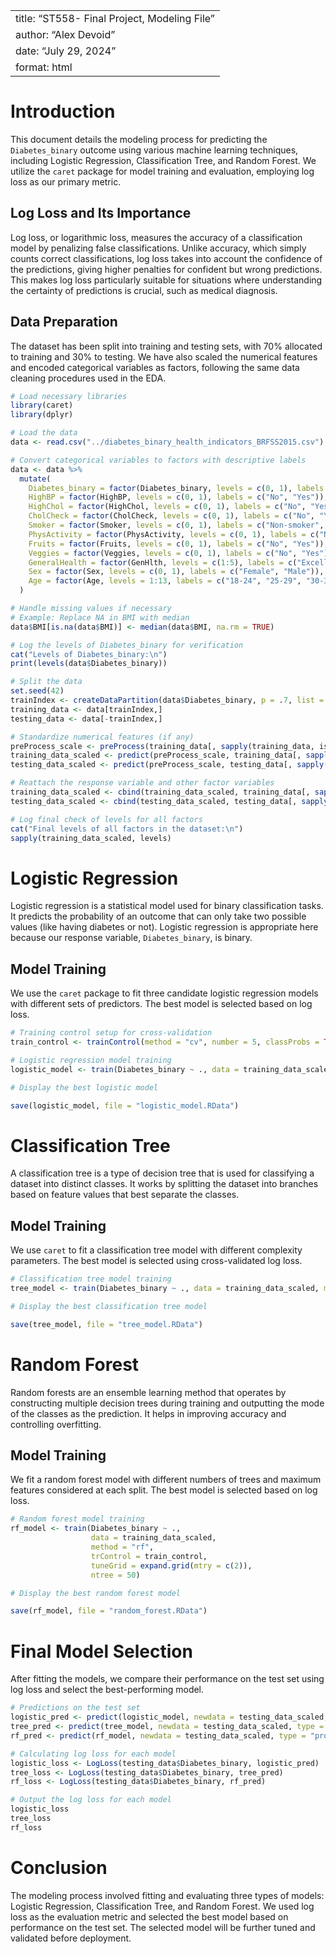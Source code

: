 
---
title: "ST558- Final Project, Modeling File"
author: "Alex Devoid"
date: "July 29, 2024"
format: html
---


# Introduction

This document details the modeling process for predicting the `Diabetes_binary` outcome using various machine learning techniques, including Logistic Regression, Classification Tree, and Random Forest. We utilize the `caret` package for model training and evaluation, employing log loss as our primary metric.


## Log Loss and Its Importance

Log loss, or logarithmic loss, measures the accuracy of a classification model by penalizing false classifications. Unlike accuracy, which simply counts correct classifications, log loss takes into account the confidence of the predictions, giving higher penalties for confident but wrong predictions. This makes log loss particularly suitable for situations where understanding the certainty of predictions is crucial, such as medical diagnosis.

## Data Preparation

The dataset has been split into training and testing sets, with 70% allocated to training and 30% to testing. We have also scaled the numerical features and encoded categorical variables as factors, following the same data cleaning procedures used in the EDA.

```r
# Load necessary libraries
library(caret)
library(dplyr)

# Load the data
data <- read.csv("../diabetes_binary_health_indicators_BRFSS2015.csv")

# Convert categorical variables to factors with descriptive labels
data <- data %>%
  mutate(
    Diabetes_binary = factor(Diabetes_binary, levels = c(0, 1), labels = c("No", "Yes")),
    HighBP = factor(HighBP, levels = c(0, 1), labels = c("No", "Yes")),
    HighChol = factor(HighChol, levels = c(0, 1), labels = c("No", "Yes")),
    CholCheck = factor(CholCheck, levels = c(0, 1), labels = c("No", "Yes")),
    Smoker = factor(Smoker, levels = c(0, 1), labels = c("Non-smoker", "Smoker")),
    PhysActivity = factor(PhysActivity, levels = c(0, 1), labels = c("No", "Yes")),
    Fruits = factor(Fruits, levels = c(0, 1), labels = c("No", "Yes")),
    Veggies = factor(Veggies, levels = c(0, 1), labels = c("No", "Yes")),
    GeneralHealth = factor(GenHlth, levels = c(1:5), labels = c("Excellent", "Very Good", "Good", "Fair", "Poor")),
    Sex = factor(Sex, levels = c(0, 1), labels = c("Female", "Male")),
    Age = factor(Age, levels = 1:13, labels = c("18-24", "25-29", "30-34", "35-39", "40-44", "45-49", "50-54", "55-59", "60-64", "65-69", "70-74", "75-79", "80+"))
  )

# Handle missing values if necessary
# Example: Replace NA in BMI with median
data$BMI[is.na(data$BMI)] <- median(data$BMI, na.rm = TRUE)

# Log the levels of Diabetes_binary for verification
cat("Levels of Diabetes_binary:\n")
print(levels(data$Diabetes_binary))

# Split the data
set.seed(42)
trainIndex <- createDataPartition(data$Diabetes_binary, p = .7, list = FALSE)
training_data <- data[trainIndex,]
testing_data <- data[-trainIndex,]

# Standardize numerical features (if any)
preProcess_scale <- preProcess(training_data[, sapply(training_data, is.numeric)], method = c("center", "scale"))
training_data_scaled <- predict(preProcess_scale, training_data[, sapply(training_data, is.numeric)])
testing_data_scaled <- predict(preProcess_scale, testing_data[, sapply(testing_data, is.numeric)])

# Reattach the response variable and other factor variables
training_data_scaled <- cbind(training_data_scaled, training_data[, sapply(training_data, is.factor)])
testing_data_scaled <- cbind(testing_data_scaled, testing_data[, sapply(testing_data, is.factor)])

# Log final check of levels for all factors
cat("Final levels of all factors in the dataset:\n")
sapply(training_data_scaled, levels)
```

# Logistic Regression

Logistic regression is a statistical model used for binary classification tasks. It predicts the probability of an outcome that can only take two possible values (like having diabetes or not). Logistic regression is appropriate here because our response variable, `Diabetes_binary`, is binary.

## Model Training

We use the `caret` package to fit three candidate logistic regression models with different sets of predictors. The best model is selected based on log loss.

```r
# Training control setup for cross-validation
train_control <- trainControl(method = "cv", number = 5, classProbs = TRUE, summaryFunction = mnLogLoss)

# Logistic regression model training
logistic_model <- train(Diabetes_binary ~ ., data = training_data_scaled, method = "glm", family = "binomial", trControl = train_control)

# Display the best logistic model

save(logistic_model, file = "logistic_model.RData")
```

# Classification Tree

A classification tree is a type of decision tree that is used for classifying a dataset into distinct classes. It works by splitting the dataset into branches based on feature values that best separate the classes.

## Model Training

We use `caret` to fit a classification tree model with different complexity parameters. The best model is selected using cross-validated log loss.

```r
# Classification tree model training
tree_model <- train(Diabetes_binary ~ ., data = training_data_scaled, method = "rpart", trControl = train_control, tuneGrid = expand.grid(cp = c(0.01, 0.05, 0.1)))

# Display the best classification tree model

save(tree_model, file = "tree_model.RData")
```

# Random Forest

Random forests are an ensemble learning method that operates by constructing multiple decision trees during training and outputting the mode of the classes as the prediction. It helps in improving accuracy and controlling overfitting.

## Model Training

We fit a random forest model with different numbers of trees and maximum features considered at each split. The best model is selected based on log loss.

```r
# Random forest model training
rf_model <- train(Diabetes_binary ~ ., 
                  data = training_data_scaled, 
                  method = "rf", 
                  trControl = train_control, 
                  tuneGrid = expand.grid(mtry = c(2)), 
                  ntree = 50)

# Display the best random forest model

save(rf_model, file = "random_forest.RData")
```

# Final Model Selection

After fitting the models, we compare their performance on the test set using log loss and select the best-performing model.

```r
# Predictions on the test set
logistic_pred <- predict(logistic_model, newdata = testing_data_scaled, type = "prob")[, 2]
tree_pred <- predict(tree_model, newdata = testing_data_scaled, type = "prob")[, 2]
rf_pred <- predict(rf_model, newdata = testing_data_scaled, type = "prob")[, 2]

# Calculating log loss for each model
logistic_loss <- LogLoss(testing_data$Diabetes_binary, logistic_pred)
tree_loss <- LogLoss(testing_data$Diabetes_binary, tree_pred)
rf_loss <- LogLoss(testing_data$Diabetes_binary, rf_pred)

# Output the log loss for each model
logistic_loss
tree_loss
rf_loss
```

# Conclusion

The modeling process involved fitting and evaluating three types of models: Logistic Regression, Classification Tree, and Random Forest. We used log loss as the evaluation metric and selected the best model based on performance on the test set. The selected model will be further tuned and validated before deployment.

